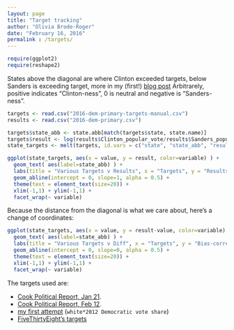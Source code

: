 ```yaml
---
layout: page
title: "Target tracking"
author: "Olivia Brode-Roger"
date: "February 16, 2016"
permalink : /targets/
---
```


```r
require(ggplot2)
require(reshape2)
```

States above the diagonal are where Clinton exceeded targets, below Sanders is exceeding target, more in my (first!) [blog post]({% post_url 2016-02-10-targets-v-results %})
Arbitrarely, positive indicates "Clinton-ness", 0 is neutral and negative is "Sanders-ness".

```r
targets <- read.csv("2016-dem-primary-targets-manual.csv")
results <- read.csv("2016-dem-primary.csv")

targets$state_abb <- state.abb[match(targets$state, state.name)]
targets$result <- log(results$Clinton_popular_vote/results$Sanders_popular_vote)
state_targets <- melt(targets, id.vars = c("state", "state_abb", "result"))

ggplot(state_targets, aes(x = value, y = result, color=variable) ) +
  geom_text( aes(label=state_abb) ) +
  labs(title = "Various Targets v Results", x = "Targets", y = "Results", size = "Total delegates") +
  geom_abline(intercept = 0, slope=1, alpha = 0.5) +
  theme(text = element_text(size=20)) +
  xlim(-1,1) + ylim(-1,1) +
  facet_wrap(~ variable)
```

Because the distance from the diagonal is what we care about, here's a change of coordinates:
```r
ggplot(state_targets, aes(x = value, y = result-value, color=variable) ) +
  geom_text( aes(label=state_abb) ) +
  labs(title = "Various Targets v Diff", x = "Targets", y = "Bias-corrected result") +
  geom_abline(intercept = 0, slope=0, alpha = 0.5) +
  theme(text = element_text(size=20)) +
  xlim(-1,1) + ylim(-1,1) +
  facet_wrap(~ variable)
```
The targets used are:

- [Cook Political Report, Jan 21](http://cookpolitical.com/story/9179).
- [Cook Political Report, Feb 12](http://cookpolitical.com/story/9258).
- [my first attempt]({% post_url 2016-02-15-targets---FiveThirtyEight-edition %}) (`white*2012 Democratic vote share`)
- [FiveThirtyEight's targets](http://fivethirtyeight.com/features/bernie-sanderss-path-to-the-nomination/)
